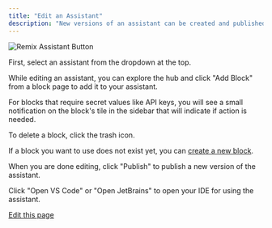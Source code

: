 ```yaml
---
title: "Edit an Assistant"
description: "New versions of an assistant can be created and published using the sidebar."
---
```


![Remix Assistant Button](/images/hub/assistants/images/assistant-create-sidebar-608be49973f2a7723212adeb52dbcafb.png)

First, select an assistant from the dropdown at the top.

While editing an assistant, you can explore the hub and click "Add Block" from a block page to add it to your assistant.

For blocks that require secret values like API keys, you will see a small notification on the block's tile in the sidebar that will indicate if action is needed.

To delete a block, click the trash icon.

If a block you want to use does not exist yet, you can [create a new block](/hub/blocks/create-a-block).

When you are done editing, click "Publish" to publish a new version of the assistant.

Click "Open VS Code" or "Open JetBrains" to open your IDE for using the assistant.

[Edit this page](https://github.com/continuedev/continue/tree/main/docs/docs/hub/assistants/edit-an-assistant.md)
